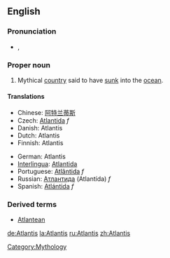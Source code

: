 ==English==
===Pronunciation===
*{{IPA|/ətˈlæntəs/}}, {{SAMPA|/@t'l{nt@s/}}

===Proper noun===
{{en-proper noun}}

# Mythical [[country]] said to have [[sink|sunk]] into the [[ocean]].

====Translations====
{{top}}
*Chinese: [[阿特兰蒂斯]]
*Czech: [[Atlantida]] ''f''
*Danish: Atlantis
*Dutch: Atlantis
*Finnish: Atlantis
{{mid}}
*German: Atlantis
*[[Interlingua]]: [[Atlantida]]
*Portuguese: [[Atlântida]] ''f''
*Russian: [[Атлантида]] (Atlantída) ''f''
*Spanish: [[Atlántida]] ''f''
{{bottom}}

===Derived terms===
*[[Atlantean]]

[[Category:Mythology]]

[[de:Atlantis]]
[[la:Atlantis]]
[[ru:Atlantis]]
[[zh:Atlantis]]